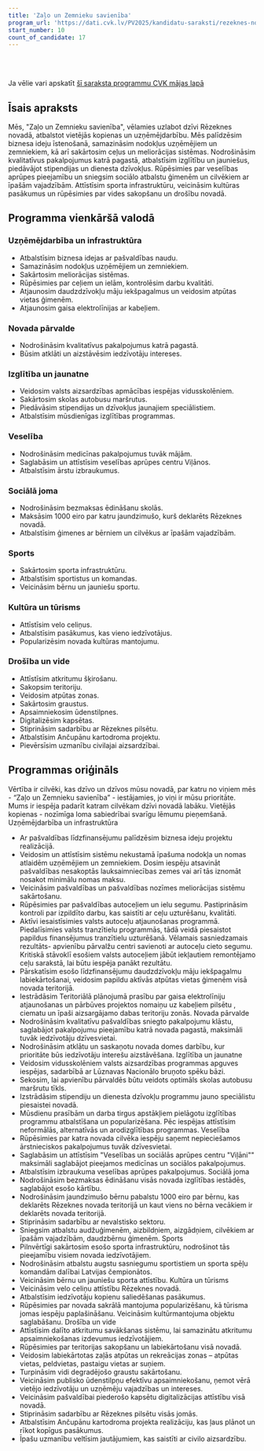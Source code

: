 ```yaml
---
title: 'Zaļo un Zemnieku savienība'
program_url: 'https://dati.cvk.lv/PV2025/kandidatu-saraksti/rezeknes-novads/zalo-un-zemnieku-savieniba'
start_number: 10
count_of_candidate: 17
---
```



<Badge text="Uzņēmējdarbības atbalsts" variant="note" size="small" /> <Badge text="Ceļu un infrastruktūras uzlabošana" variant="note" size="small" /> <Badge text="Pašvaldības pakalpojumu pieejamība" variant="note" size="small" /> <Badge text="Izglītības un jaunatnes atbalsts" variant="note" size="small" /> <Badge text="Sociālā atbalsta palielināšana" variant="note" size="small" />

<br/><br/> 

<Card title='Šis ir mākslīga intelekta ģenerēts apraksts' icon='starlight'>
    Ja vēlie vari apskatīt <a href={frontmatter.program_url} target='_blank'>šī saraksta programmu CVK mājas lapā</a>
    </Card>

## Īsais apraksts

Mēs, "Zaļo un Zemnieku savienība", vēlamies uzlabot dzīvi Rēzeknes novadā, atbalstot vietējās kopienas un uzņēmējdarbību. Mēs palīdzēsim biznesa ideju īstenošanā, samazināsim nodokļus uzņēmējiem un zemniekiem, kā arī sakārtosim ceļus un meliorācijas sistēmas. Nodrošināsim kvalitatīvus pakalpojumus katrā pagastā, atbalstīsim izglītību un jauniešus, piedāvājot stipendijas un dienesta dzīvokļus. Rūpēsimies par veselības aprūpes pieejamību un sniegsim sociālo atbalstu ģimenēm un cilvēkiem ar īpašām vajadzībām. Attīstīsim sporta infrastruktūru, veicināsim kultūras pasākumus un rūpēsimies par vides sakopšanu un drošību novadā.

## Programma vienkāršā valodā

### Uzņēmējdarbība un infrastruktūra
*   Atbalstīsim biznesa idejas ar pašvaldības naudu.
*   Samazināsim nodokļus uzņēmējiem un zemniekiem.
*   Sakārtosim meliorācijas sistēmas.
*   Rūpēsimies par ceļiem un ielām, kontrolēsim darbu kvalitāti.
*   Atjaunosim daudzdzīvokļu māju iekšpagalmus un veidosim atpūtas vietas ģimenēm.
*   Atjaunosim gaisa elektrolīnijas ar kabeļiem.

### Novada pārvalde
*   Nodrošināsim kvalitatīvus pakalpojumus katrā pagastā.
*   Būsim atklāti un aizstāvēsim iedzīvotāju intereses.

### Izglītība un jaunatne
*   Veidosim valsts aizsardzības apmācības iespējas vidusskolēniem.
*   Sakārtosim skolas autobusu maršrutus.
*   Piedāvāsim stipendijas un dzīvokļus jaunajiem speciālistiem.
*   Atbalstīsim mūsdienīgas izglītības programmas.

### Veselība
*   Nodrošināsim medicīnas pakalpojumus tuvāk mājām.
*   Saglabāsim un attīstīsim veselības aprūpes centru Viļānos.
*   Atbalstīsim ārstu izbraukumus.

### Sociālā joma
*   Nodrošināsim bezmaksas ēdināšanu skolās.
*   Maksāsim 1000 eiro par katru jaundzimušo, kurš deklarēts Rēzeknes novadā.
*   Atbalstīsim ģimenes ar bērniem un cilvēkus ar īpašām vajadzībām.

### Sports
*   Sakārtosim sporta infrastruktūru.
*   Atbalstīsim sportistus un komandas.
*   Veicināsim bērnu un jauniešu sportu.

### Kultūra un tūrisms
*   Attīstīsim velo celiņus.
*   Atbalstīsim pasākumus, kas vieno iedzīvotājus.
*   Popularizēsim novada kultūras mantojumu.

### Drošība un vide
*   Attīstīsim atkritumu šķirošanu.
*   Sakopsim teritoriju.
*   Veidosim atpūtas zonas.
*   Sakārtosim graustus.
*   Apsaimniekosim ūdenstilpnes.
*   Digitalizēsim kapsētas.
*   Stiprināsim sadarbību ar Rēzeknes pilsētu.
*   Atbalstīsim Ančupānu kartodroma projektu.
*   Pievērsīsim uzmanību civilajai aizsardzībai.

## Programmas oriģināls

Vērtība ir cilvēki, kas dzīvo un dzīvos mūsu novadā, par katru no viņiem mēs - “Zaļo un Zemnieku savienība” - iestājamies, jo viņi ir mūsu prioritāte. Mums ir iespēja padarīt katram cilvēkam dzīvi novadā labāku.
Vietējās kopienas - nozīmīga loma sabiedrībai svarīgu lēmumu pieņemšanā.
Uzņēmējdarbība un infrastruktūra
- Ar pašvaldības līdzfinansējumu palīdzēsim biznesa ideju projektu realizācijā.
- Veidosim un attīstīsim sistēmu nekustamā īpašuma nodokļa un nomas atlaidēm uzņēmējiem un zemniekiem. Dosim iespēju atsavināt pašvaldības nesakoptās lauksaimniecības zemes vai arī tās iznomāt nosakot minimālu nomas maksu.
- Veicināsim pašvaldības un pašvaldības nozīmes meliorācijas sistēmu sakārtošanu.
- Rūpēsimies par pašvaldības autoceļiem un ielu segumu. Pastiprināsim kontroli par izpildīto darbu, kas saistīti ar ceļu uzturēšanu, kvalitāti.
- Aktīvi iesaistīsimies valsts autoceļu atjaunošanas programmā. Piedalīsimies valsts tranzītielu programmās, tādā veidā piesaistot papildus finansējumus tranzītielu uzturēšanā. Vēlamais sasniedzamais rezultāts- apvienību pārvalžu centri savienoti ar autoceļu cieto segumu. Kritiskā stāvoklī esošiem valsts autoceļiem jābūt iekļautiem remontējamo ceļu sarakstā, lai būtu iespēja panākt rezultātu.
- Pārskatīsim esošo līdzfinansējumu daudzdzīvokļu māju iekšpagalmu labiekārtošanai, veidosim papildu aktīvās atpūtas vietas ģimenēm visā novada teritorijā.
- Iestrādāsim Teritoriālā plānojumā prasību par gaisa elektrolīniju atjaunošanas un pārbūves projektos nomaiņu uz kabeļiem pilsētu , ciematu un īpaši aizsargājamo dabas teritoriju zonās.
Novada pārvalde
- Nodrošināsim kvalitatīvu pašvaldības sniegto pakalpojumu klāstu, saglabājot pakalpojumu pieejamību katrā novada pagastā, maksimāli tuvāk iedzīvotāju dzīvesvietai.
- Nodrošināsim atklātu un saskaņotu novada domes darbību, kur prioritāte būs iedzīvotāju interešu aizstāvēšana.
Izglītība un jaunatne
- Veidosim vidusskolēniem valsts aizsardzības programmas apguves iespējas, sadarbībā ar Lūznavas Nacionālo bruņoto spēku bāzi.
- Sekosim, lai apvienību pārvaldēs būtu veidots optimāls skolas autobusu maršrutu tīkls.
- Izstrādāsim stipendiju un dienesta dzīvokļu programmu jauno speciālistu piesaistei novadā.
- Mūsdienu prasībām un darba tirgus apstākļiem pielāgotu izglītības programmu atbalstīšana un popularizēšana. Pēc iespējas attīstīsim neformālās, alternatīvās un arodizglītības programmas.
Veselība
- Rūpēsimies par katra novada cilvēka iespēju saņemt nepieciešamos ārstnieciskos pakalpojumus tuvāk dzīvesvietai.
- Saglabāsim un attīstīsim "Veselības un sociālās aprūpes centru "Viļāni"" maksimāli saglabājot pieejamos medicīnas un sociālos pakalpojumus.
- Atbalstīsim izbraukuma veselības aprūpes pakalpojumus.
Sociālā joma
- Nodrošināsim bezmaksas ēdināšanu visās novada izglītības iestādēs, saglabājot esošo kārtību.
- Nodrošināsim jaundzimušo bērnu pabalstu 1000 eiro par bērnu, kas deklarēts Rēzeknes novada teritorijā un kaut viens no bērna vecākiem ir deklarēts novada teritorijā.
- Stiprināsim sadarbību ar nevalstisko sektoru.
- Sniegsim atbalstu audžuģimenēm, aizbildņiem, aizgādņiem, cilvēkiem ar īpašām vajadzībām, daudzbērnu ģimenēm.
Sports
- Pilnvērtīgi sakārtosim esošo sporta infrastruktūru, nodrošinot tās pieejamību visiem novada iedzīvotājiem.
- Nodrošināsim atbalstu augstu sasniegumu sportistiem un sporta spēļu komandām dalībai Latvijas čempionātos.
- Veicināsim bērnu un jauniešu sporta attīstību.
Kultūra un tūrisms
- Veicināsim velo celiņu attīstību Rēzeknes novadā.
- Atbalstīsim iedzīvotāju kopienu saliedēšanas pasākumus.
- Rūpēsimies par novada sakrālā mantojuma popularizēšanu, kā tūrisma jomas iespēju paplašināšanu. Veicināsim kultūrmantojuma objektu saglabāšanu.
Drošība un vide
- Attīstīsim dalīto atkritumu savākšanas sistēmu, lai samazinātu atkritumu apsaimniekošanas izdevumus iedzīvotājiem.
- Rūpēsimies par teritorijas sakopšanu un labiekārtošanu visā novadā.
- Veidosim labiekārtotas zaļās atpūtas un rekreācijas zonas – atpūtas vietas, peldvietas, pastaigu vietas ar suņiem.
- Turpināsim vidi degradējošo graustu sakārtošanu.
- Veicināsim publisko ūdenstilpņu efektīvu apsaimniekošanu, ņemot vērā vietējo iedzīvotāju un uzņēmēju vajadzības un intereses.
- Veicināsim pašvaldībai piederošo kapsētu digitalizācijas attīstību visā novadā.
- Stiprināsim sadarbību ar Rēzeknes pilsētu visās jomās.
- Atbalstīsim Ančupānu kartodroma projekta realizāciju, kas ļaus plānot un rīkot kopīgus pasākumus.
- Īpašu uzmanību veltīsim jautājumiem, kas saistīti ar civilo aizsardzību.
